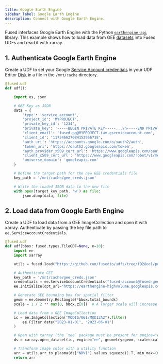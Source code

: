 ```yaml
---
title: Google Earth Engine
sidebar_label: Google Earth Engine
description: Connect with Google Earth Engine.
---
```




Fused interfaces <Tag color="#3399ff">Google Earth Engine</Tag> with the Python [`earthengine-api`](https://github.com/google/earthengine-api) library. This example shows how to load data from GEE [datasets](https://developers.google.com/earth-engine/datasets) into Fused UDFs and read it with xarray.

## 1. Authenticate Google Earth Engine

Create a UDF to set your Google [Service Account credentials](https://developers.google.com/earth-engine/guides/service_account) in your UDF Editor [Disk](/core-concepts/content-management/file-system/#mntcache-disk) in a file in the `/mnt/cache` directory.

```python showLineNumbers
@fused.udf
def udf():

    import os, json

    # GEE Key as JSON
    data = {
        'type': 'service_account',
        'project_id': 'MYPROJECT',
        'private_key_id': '1234',
        'private_key': '-----BEGIN PRIVATE KEY-----...\n-----END PRIVATE KEY-----\n',
        'client_email': 'fused-pg@MYPROJECT.iam.gserviceaccount.com',
        'client_id': '117546627084152966718',
        'auth_uri': 'https://accounts.google.com/o/oauth2/auth',
        'token_uri': 'https://oauth2.googleapis.com/token',
        'auth_provider_x509_cert_url': 'https://www.googleapis.com/oauth2/v1/certs',
        'client_x509_cert_url': 'https://www.googleapis.com/robot/v1/metadata/x509/fused-pg%40MYPROJECT.iam.gserviceaccount.com',
        'universe_domain': 'googleapis.com'
    }

    # Define the target path for the new GEE credentials file
    key_path = '/mnt/cache/gee_creds.json'

    # Write the loaded JSON data to the new file
    with open(target_key_path, 'w') as file:
        json.dump(data, file)
```

## 2. Load data from Google Earth Engine

Create a UDF to load data from a GEE ImageCollection and open it with xarray. Authenticate by passing the key file path to `ee.ServiceAccountCredentials`.

```python showLineNumbers
@fused.udf
def udf(bbox: fused.types.TileGDF=None, n=10):
    import ee
    import xarray

    utils = fused.load("https://github.com/fusedio/udfs/tree/f928ee1/public/common/").utils

    # Authenticate GEE
    key_path = '/mnt/cache/gee_creds.json'
    credentials = ee.ServiceAccountCredentials("fused-account@fused-gee.iam.gserviceaccount.com", key_path)
    ee.Initialize(opt_url="https://earthengine-highvolume.googleapis.com", credentials=credentials)

    # Generate GEE bounding box for spatial filter
    geom = ee.Geometry.Rectangle(*bbox.total_bounds)
    scale = 1 / 2 ** max(0, bbox.z[0])  # A larger scale will increase your resolution per z but slow down the loading

    # Load data from a GEE ImageCollection
    ic = ee.ImageCollection("MODIS/061/MOD13A2").filter(
        ee.Filter.date("2023-01-01", "2023-06-01")
    )

    # Open with xarray (the `xee` package must be present for engine="ee" to work)
    ds = xarray.open_dataset(ic, engine="ee", geometry=geom, scale=scale).isel(time=0)

    # Transform image color with a utility function
    arr = utils.arr_to_plasma(ds["NDVI"].values.squeeze().T, min_max=(0, 8000))
    return arr

```
